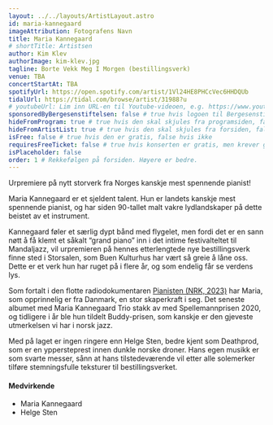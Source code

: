 ```yaml
---
layout: ../../layouts/ArtistLayout.astro
id: maria-kannegaard
imageAttribution: Fotografens Navn
title: Maria Kannegaard
# shortTitle: Artistsen
author: Kim Klev
authorImage: kim-klev.jpg
tagline: Borte Vekk Meg I Morgen (bestillingsverk)
venue: TBA
concertStartAt: TBA
spotifyUrl: https://open.spotify.com/artist/1Vl24HE8PHCcVec6HHDQUb
tidalUrl: https://tidal.com/browse/artist/31988?u
# youtubeUrl: Lim inn URL-en til Youtube-videoen, e.g. https://www.youtube.com/watch?v=iUd7MoKsRFE
sponsoredByBergesenstiftelsen: false # true hvis logoen til Bergesenstiftelsen skal vises, false hvis ikke
hideFromProgram: true # true hvis den skal skjules fra programsiden, false hvis den skal vises
hideFromArtistList: true # true hvis den skal skjules fra forsiden, false hvis den skal vises
isFree: false # true hvis den er gratis, false hvis ikke
requiresFreeTicket: false # true hvis konserten er gratis, men krever gratisbillett
isPlaceholder: false
order: 1 # Rekkefølgen på forsiden. Høyere er bedre.
---
```


Urpremiere på nytt storverk fra Norges kanskje mest spennende pianist!

Maria Kannegaard er et sjeldent talent. Hun er landets kanskje mest spennende pianist, og har siden 90-tallet malt vakre lydlandskaper på dette beistet av et instrument.

Kannegaard føler et særlig dypt bånd med flygelet, men fordi det er en sann nøtt å få klemt et såkalt “grand piano” inn i det intime festivalteltet til Mandaljazz, vil urpremieren på hennes etterlengtede nye bestillingsverk finne sted i Storsalen, som Buen Kulturhus har vært så greie å låne oss. Dette er et verk hun har ruget på i flere år, og som endelig får se verdens lys.

Som fortalt i den flotte radiodokumentaren <a href="https://radio.nrk.no/podkast/radiodokumentaren/sesong/pianisten" target="_blank">Pianisten (NRK, 2023)</a> har Maria, som opprinnelig er fra Danmark, en stor skaperkraft i seg. Det seneste albumet med Maria Kannegaard Trio stakk av med Spellemannprisen 2020, og tidligere i år ble hun tildelt Buddy-prisen, som kanskje er den gjeveste utmerkelsen vi har i norsk jazz.

Med på laget er ingen ringere enn Helge Sten, bedre kjent som Deathprod, som er en yppersteprest innen dunkle norske droner. Hans egen musikk er som svarte messer, sånn at hans tilstedeværende vil etter alle solemerker tilføre stemningsfulle teksturer til bestillingsverket.

#### Medvirkende

- Maria Kannegaard
- Helge Sten
